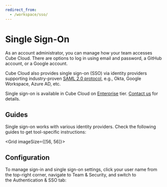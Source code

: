 ```yaml
---
redirect_from:
  - /workspace/sso/
---
```


# Single Sign-On

As an account administrator, you can manage how your team accesses Cube Cloud.
There are options to log in using email and password, a GitHub account, or a
Google account.

Cube Cloud also provides single sign-on (SSO) via identity providers supporting
industry-proven [SAML 2.0 protocol][wiki-saml], e.g., Okta, Google Workspace,
Azure AD, etc.

<SuccessBox>

Single sign-on is available in Cube Cloud on
[Enterprise](https://cube.dev/pricing) tier.
[Contact us](https://cube.dev/contact) for details.

</SuccessBox>

<Diagram
  src="https://ucarecdn.com/e3b3bce2-117e-4cbc-b516-c71b51b98888/"
  style="border: 0;"
/>

## Guides

Single sign-on works with various identity providers. Check the following guides
to get tool-specific instructions:

<Grid imageSize={[56, 56]}>
  <GridItem
    url="sso/okta"
    imageUrl="https://static.cube.dev/icons/okta.svg"
    title="Okta"
  />
</Grid>

## Configuration

To manage sign-in and single sign-on settings, click your user name from the
top-right corner, navigate to <Btn>Team & Security</Btn>, and switch to
the <Btn>Authentication & SSO</Btn> tab:

<Screenshot
  alt="Cube Cloud Team Authentication and SSO tab"
  src="https://ucarecdn.com/72248967-9b77-4a7e-970c-162b96861e4a/"
/>

[wiki-saml]: https://en.wikipedia.org/wiki/SAML_2.0
